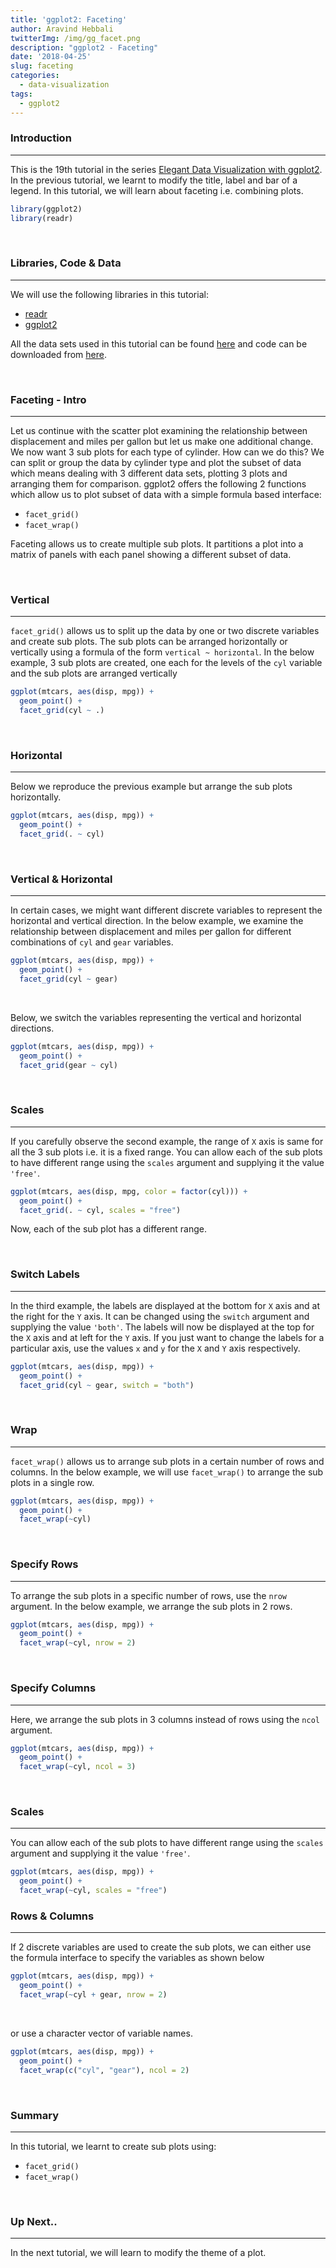 ```yaml
---
title: 'ggplot2: Faceting'
author: Aravind Hebbali
twitterImg: /img/gg_facet.png
description: "ggplot2 - Faceting"
date: '2018-04-25'
slug: faceting
categories:
  - data-visualization
tags:
  - ggplot2
---
```


### Introduction

<hr>

This is the 19th tutorial in the series [Elegant Data Visualization with ggplot2](https://tutorials.rsquaredacademy.com/data-visualization/index.html). 
In the previous tutorial, we learnt to modify the title, label and bar of a legend. 
In this tutorial, we will learn about faceting i.e. combining plots.

```r
library(ggplot2)
library(readr)
```

<br>

### Libraries, Code & Data

<hr>

We will use the following libraries in this tutorial:

- [readr](http://readr.tidyverse.org/)
- [ggplot2](http://ggplot2.tidyverse.org/)

All the data sets used in this tutorial can be found [here](https://github.com/rsquaredacademy/datasets) and code can be downloaded from [here](https://gist.github.com/rsquaredacademy/733381d6b5773e1007a097aeca0f8f4d).

<br>

### Faceting - Intro

<hr>

Let us continue with the scatter plot examining the relationship between 
displacement and miles per gallon but let us make one additional change.
We now want 3 sub plots for each type of cylinder. How can we do this? We can
split or group the data by cylinder type and plot the subset of data which 
means dealing with 3 different data sets, plotting 3 plots and arranging them
for comparison. ggplot2 offers the following 2 functions which allow us to plot
subset of data with a simple formula based interface:

- `facet_grid()`
- `facet_wrap()`

Faceting allows us to create multiple sub plots. It partitions a plot into a 
matrix of panels with each panel showing a different subset of data.

<br>

### Vertical

<hr>

`facet_grid()` allows us to split up the data by one or two discrete variables 
and create sub plots. The sub plots can be arranged horizontally or vertically 
using a formula of the form `vertical ~ horizontal`. In the below example, 3 
sub plots are created, one each for the levels of the `cyl` variable and 
the sub plots are arranged vertically


```r
ggplot(mtcars, aes(disp, mpg)) + 
  geom_point() +
  facet_grid(cyl ~ .)
```

<br>


### Horizontal

<hr>

Below we reproduce the previous example but arrange the sub plots horizontally.

```r
ggplot(mtcars, aes(disp, mpg)) + 
  geom_point() +
  facet_grid(. ~ cyl)
```

<br>


### Vertical & Horizontal

<hr>

In certain cases, we might want different discrete variables to represent the
horizontal and vertical direction. In the below example, we examine the 
relationship between displacement and miles per gallon for different combinations
of `cyl` and `gear` variables. 

```r
ggplot(mtcars, aes(disp, mpg)) + 
  geom_point() +
  facet_grid(cyl ~ gear)
```

<br>

Below, we switch the variables representing the vertical and horizontal 
directions.

```r
ggplot(mtcars, aes(disp, mpg)) + 
  geom_point() +
  facet_grid(gear ~ cyl)
```

<br>

### Scales

<hr>

If you carefully observe the second example, the range of `X` axis is same for
all the 3 sub plots i.e. it is a fixed range. You can allow each of the sub 
plots to have different range using the `scales` argument and supplying it the
value `'free'`. 

```r
ggplot(mtcars, aes(disp, mpg, color = factor(cyl))) +
  geom_point() + 
  facet_grid(. ~ cyl, scales = "free")
```

Now, each of the sub plot has a different range.

<br>

### Switch Labels

<hr>

In the third example, the labels are displayed at the bottom for `X` axis and 
at the right for the `Y` axis. It can be changed using the `switch` argument 
and supplying the value `'both'`. The labels will now be displayed at the top 
for the `X` axis and at left for the `Y` axis. If you just want to change the 
labels for a particular axis, use the values `x` and `y` for the `X` and `Y` 
axis respectively.

```r
ggplot(mtcars, aes(disp, mpg)) + 
  geom_point() + 
  facet_grid(cyl ~ gear, switch = "both") 
```

<br>

### Wrap

<hr>

`facet_wrap()` allows us to arrange sub plots in a certain number of rows and 
columns. In the below example, we will use `facet_wrap()` to arrange the sub 
plots in a single row.

```r
ggplot(mtcars, aes(disp, mpg)) +
  geom_point() +
  facet_wrap(~cyl)
```

<br>

### Specify Rows

<hr>

To arrange the sub plots in a specific number of rows, use the `nrow` argument.
In the below example, we arrange the sub plots in 2 rows.

```r
ggplot(mtcars, aes(disp, mpg)) +
  geom_point() +
  facet_wrap(~cyl, nrow = 2)
```

<br>

### Specify Columns

<hr>

Here, we arrange the sub plots in 3 columns instead of rows using the `ncol`
argument.

```r
ggplot(mtcars, aes(disp, mpg)) +
  geom_point() +
  facet_wrap(~cyl, ncol = 3)
```

<br>

### Scales

<hr>

You can allow each of the sub plots to have different range using the `scales` 
argument and supplying it the value `'free'`. 

```r
ggplot(mtcars, aes(disp, mpg)) +
  geom_point() +
  facet_wrap(~cyl, scales = "free")
```


### Rows & Columns

<hr>

If 2 discrete variables are used to create the sub plots, we can either use
the formula interface to specify the variables as shown below 

```r
ggplot(mtcars, aes(disp, mpg)) +
  geom_point() +
  facet_wrap(~cyl + gear, nrow = 2)
```

<br>

or use a character vector of variable names.

```r
ggplot(mtcars, aes(disp, mpg)) +
  geom_point() +
  facet_wrap(c("cyl", "gear"), ncol = 2)
```

<br>

### Summary

<hr>

In this tutorial, we learnt to create sub plots using:

- `facet_grid()`
- `facet_wrap()`

<br>

### Up Next..

<hr>

In the next tutorial, we will learn to modify the theme of a plot.

<br>